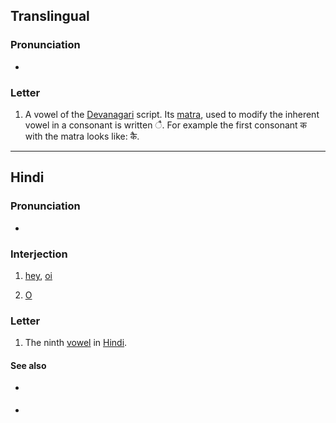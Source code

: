 {{character info/new}}
==Translingual==

===Pronunciation===
* {{IPA|mul|/əj/|/aj/|/ɛ/|/æ/}} {{qualifier|varies by language, context, etc.}}

===Letter===
{{mul-Deva|ai}}

# A vowel of the [[Devanagari]] script. Its [[matra]], used to modify the inherent vowel in a consonant is written &#x0948;. For example the first consonant क with the matra looks like: कै.

----

==Hindi==

===Pronunciation===
* {{hi-IPA}}

===Interjection===
{{hi-interj|ur=اے}}

# [[hey]], [[oi]]
#: {{hi-x|'''ऐ''', कहाँ जा रहा है बे?|'''Hey''', where do you think you're going, punk?|lit='''Hey''', where are [you] going hey?}}
# [[O]]
#: {{syn|hi|हे}}

===Letter===
{{head|hi|letter}}

# The ninth [[vowel]] in [[Hindi]].

====See also====
* {{sense|matra}} {{l|hi|ै|tr=ai}}
* {{list:Devanagari script letters/hi}}